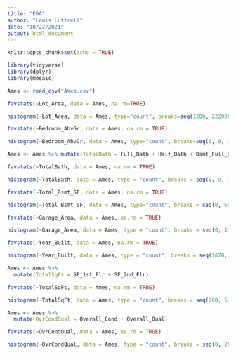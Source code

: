 ```yaml
---
title: "EDA"
author: "Lewis Luttrell"
date: "10/22/2021"
output: html_document
---
```


```r
knitr::opts_chunk$set(echo = TRUE)
```

```r
library(tidyverse)
library(dplyr)
library(mosaic)
```

```r
Ames <- read_csv("Ames.csv")
```

```r
favstats(~Lot_Area, data = Ames, na.rm=TRUE)
```


```r
histogram(~Lot_Area, data = Ames, type="count", breaks=seq(1200, 222000, 2500))
```

```r
favstats(~Bedroom_AbvGr, data = Ames, na.rm = TRUE)
```

```r
histogram(~Bedroom_AbvGr, data = Ames, type="count", breaks=seq(0, 9, 1))
```

```r
Ames <- Ames %>% mutate(TotalBath = Full_Bath + Half_Bath + Bsmt_Full_Bath + Bsmt_Half_Bath)
```

```r
favstats(~TotalBath, data = Ames, na.rm = TRUE)
```

```r
histogram(~TotalBath, data = Ames, type = "count", breaks = seq(0, 9, 1))
```

```r
favstats(~Total_Bsmt_SF, data = Ames, na.rm = TRUE)
```

```r
histogram(~Total_Bsmt_SF, data = Ames, type="count", breaks = seq(0, 6500, 500))
```

```r
favstats(~Garage_Area, data = Ames, na.rm = TRUE)
```

```r
histogram(~Garage_Area, data = Ames, type = "count", breaks = seq(0, 1500, 100))
```



```r
favstats(~Year_Built, data = Ames, na.rm = TRUE)
```

```r
histogram(~Year_Built, data = Ames, type = "count", breaks = seq(1870, 2012, 10))
```

```r
Ames <- Ames %>% 
  mutate(TotalSqFt = SF_1st_Flr + SF_2nd_Flr)
```

```r
favstats(~TotalSqFt, data = Ames, na.rm = TRUE)
```

```r
histogram(~TotalSqFt, data = Ames, type = "count", breaks = seq(200, 5750, 250))
```

```r
Ames <- Ames %>% 
  mutate(OvrCondQual = Overall_Cond + Overall_Qual)
```

```r
favstats(~OvrCondQual, data = Ames, na.rm = TRUE)
```

```r
histogram(~OvrCondQual, data = Ames, type = "count", breaks = seq(0, 20, 1))
```


